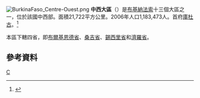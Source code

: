 [[File:BurkinaFaso_Centre-Ouest.png|right]]
'''中西大區'''（{{lang-fr|Centre-Ouest}}）是[[布基納法索|布基納法索]]十三個大區之一，位於該國中西部。面積21,722平方公里。2006年人口1,183,473人。首府[[庫杜古|庫杜古]]。<ref>{{Cite web |url=http://www.insd.bf/Documents/Publications/INSD/Publications/Resultats_enquetes/Autres%20enq/Rapport_preliminaire_RGPH06.pdf |title=2006年人口普查初步結果 |access-date=2008-09-21 |archive-url=https://web.archive.org/web/20150721185435/http://www.insd.bf/Documents/Publications/INSD/Publications/Resultats_enquetes/Autres%20enq/Rapport_preliminaire_RGPH06.pdf |archive-date=2015-07-21 |dead-url=yes }}</ref>

本區下轄四省，即[[布爾基恩德省|布爾基恩德省]]、[[桑吉省|桑吉省]]、[[錫西里省|錫西里省]]和[[濟羅省|濟羅省]]。

==參考資料==
{{Reflist}}
{{coord|display=title}}
{{BurkinaFaso-geo-stub}}
{{布吉納法索行政區劃}}

[[Category:布基納法索大區|C]]